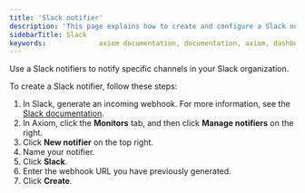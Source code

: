 ```yaml
---
title: 'Slack notifier'
description: 'This page explains how to create and configure a Slack notifier.'
sidebarTitle: Slack
keywords:             axiom documentation, documentation, axiom, dashboards, monitors, notifiers, slack, email, pagerduty, webhook, opsgenie, discord, discord webhook
---
```


Use a Slack notifiers to notify specific channels in your Slack organization.

To create a Slack notifier, follow these steps:

1. In Slack, generate an incoming webhook. For more information, see the [Slack documentation](https://api.slack.com/messaging/webhooks).
1. In Axiom, click the **Monitors** tab, and then click **Manage notifiers** on the right.
1. Click **New notifier** on the top right.
1. Name your notifier.
1. Click **Slack**.
1. Enter the webhook URL you have previously generated.
1. Click **Create**.